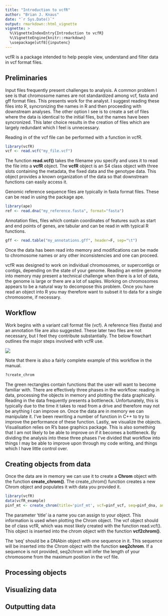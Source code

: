 ```yaml
---
title: "Introduction to vcfR"
author: "Brian J. Knaus"
date: "`r Sys.Date()`"
output: rmarkdown::html_vignette
vignette: >
  %\VignetteIndexEntry{Introduction to vcfR}
  %\VignetteEngine{knitr::rmarkdown}
  \usepackage[utf8]{inputenc}
---
```



vcfR is a package intended to help people view, understand and filter data in vcf format files.


## Preliminaries

Input files frequently present challenges to analysis.
A common problem I see is that chromosome names are not standardized among vcf, fasta and gff format files.
This presents work for the analyst.
I suggest reading these files into R, syncronizing the names in R and then proceeding with downstream analyses.
The other option I see is to create a set of files where the data is identical to the initial files, but the names have been syncronized.
This later choice results in the creation of files which are largely redundant which I feel is unnecessary.


Reading in of the vcf file can be performed with a function in vcfR.


```r
library(vcfR)
vcf <- read.vcf("my_file.vcf")
```


The function **read.vcf()** takes the filename you specify and uses it to read the file into a **vcfR** object.  The **vcfR** object is an S4 class object with three slots containing the metadata, the fixed data and the genotype data.  This object provides a known organization of the data so that downstream functions can easily access it.


Genomic reference sequence files are typically in fasta format files.
These can be read in using the package ape.


```r
library(ape)
ref <- read.dna("my_reference.fasta", format="fasta")
```


Annotation files, files which contain coordinates of features such as start and end points of genes, are tabular and can be read in with typical R functions.


```r
gff <- read.table("my_annotations.gff", header=F, sep="\t")
```


Once the data has been read into memory and modifications can be made to chromosome names or any other inconsistencies and one can proceed.


vcfR was designed to work on individual chromosomes, or supercontigs or contigs, depending on the state of your genome.
Reading an entire genome into memory may present a technical challenge when there is a lot of data, the genome is large or there are a lot of saples.
Working on chromosomes appears to be a natural way to decompose this problem.
Once you have read an object into R you may therefore want to subset it to data for a single chromosome, if necessary.



## Workflow


Work begins with a variant call format file (vcf).
A reference files (fasta) and an annotation file are also suggested.
These later two files are not necessary, but I feel they contribute substantially.
The below flowchart outlines the major steps involved with vcfR use.



![](vcfR_flowchart.png)



Note that there is also a fairly complete example of this workflow in the manual.


```r
?create_chrom
```



The green rectangles contain functions that the user will want to become familiar with.
There are effectively three phases in the workflow: reading in data, processing the objects in memory and plotting the data graphically.
Reading in the data frequently presents a bottleneck.
Unfortunately, this is typically due to the time it takes to read from a drive and therefore may not be anything I can improve on.
Once the data are in memory we can manipulate it.
I've been rewriting a number of function in C++ to try to improve the performance of these function.
Lastly, we visualize the objects. Visualisation relies on R's base graphics package.
This is also something that I am not likely to be able to improve on if it becomes a bottleneck.
By dividing the analysis into these three phases I've divided that workflow into things I may be able to improve upon through my code writing, and things which I have little control over.



## Creating objects from data


Once the data are in memory we can use it to create a **Chrom** object with the function **create_chrom()**.
The create_chrom() function creates a new Chrom object and populates it with data you provided it.  


```r
library(vcfR)
data(vcfR_example)
pinf_mt <- create_chrom(title='pinf_mt', vcf=pinf_vcf, seq=pinf_dna, ann=pinf_gff)
```


The parameter 'title' ia a name you can assign to your object.
This information is used when plotting the Chrom object.
The vcf object should be of class vcfR, which was most likely created with the function read.vcf().
This object is inserted into the chrom object with the function **vcf2chrom()**.

The 'seq' should be a DNAbin object with one sequence in it.
This sequence will be inserted into the Chrom object with the function **seq2chrom**.
If a sequence is not provided, seq2chrom will infer the length of your chromosome from the maximum position in the vcf file.






## Processing objects



## Visualizing data



## Outputting data



